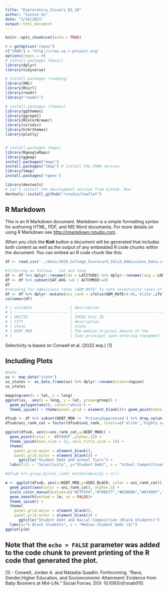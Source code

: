 ```yaml
---
title: "Exploratory_Visuals_03_18"
author: "Connie Xu"
date: "3/18/2021"
output: html_document
---
```


```r
knitr::opts_chunk$set(echo = TRUE)
```

```r
r = getOption("repos")
r["CRAN"] = "http://cran.us.r-project.org"
options(repos = r)
# install.packages (basic)
library(dplyr)
library(tidyverse)

# install.packages (reading)
library(XML)
library(RCurl)
library(readr)
library("readxl")

# install.packages (themes)
library(ggthemes)
library(ggrepel)
library(RColorBrewer)
library(viridis)
library(hrbrthemes)
library(plotly)


# install.packages (maps)
library(RgoogleMaps)
library(ggmap)
install.packages("maps")
install.packages("tmap") # install the CRAN version
library(tmap)
install.packages('rgeos')

library(devtools)
# Let's install the development version from Github. Run
devtools::install_github("rstudio/leaflet")
```
## R Markdown

This is an R Markdown document. Markdown is a simple formatting syntax for authoring HTML, PDF, and MS Word documents. For more details on using R Markdown see <http://rmarkdown.rstudio.com>.

When you click the **Knit** button a document will be generated that includes both content as well as the output of any embedded R code chunks within the document. You can embed an R code chunk like this:

```r
df <- read_csv('../data/2019_College_Scorecard_Valid_Admissions_Data.csv')

#filtering as follows - lat and long 
df <- df %>% dplyr::rename(lat = LATITUDE) %>% dplyr::rename(long = LONGITUDE) %>% dplyr::rename(state = STABBR)
df <- df %>% subset(SAT_AVG !=0 | ACTCMMID!=0)
df
#recoding for admissions rates (ADM_RATE) to note selectivity level of schools
df <- df %>% dplyr::mutate(uni_rank = ifelse(ADM_RATE<0.05,'elite',ifelse(ADM_RATE<0.2,'highly selective', ifelse(ADM_RATE<0.3, 'selective',ifelse(ADM_RATE<0.7,'less selective', 'not selective')))))
colnames(df)
```
```r
# | variable                 | description                                               |
# | :----------------------- | --------------------------------------------------------- |
# | UNITID                   | IPEDS Unit ID                                             |   
# | CITY                     | description                                               |
# | state                    | state                                                     |
# | DEBT_MDN                 | The median original amount of the                         |
# |                          | loan principal upon entering repayment                    |
```

Selectivity is based on Conwell et al. (2022 exp.) [1] 

## Including Plots

```r

#note 
us <- map_data("state")
us_states <- as_data_frame(us) %>% dplyr::rename(state=region)
us_states

mapping=aes(x = lat, y = long)
ggplot(us,  aes(x = long, y = lat, group=group)) +
  geom_polygon(aes(), color='white') + 
  theme_ipsum() + theme(panel.grid = element_blank())+ geom_point(data = df, aes(x = long, y = lat, group=UNITID),color='orange',alpha=0.5) 

```

```r
dfsub <- df %>% subset(DEBT_MDN != 'PrivacySuppressed') %>% drop_na(uni_rank) %>% drop_na(DEBT_MDN)
dfsub$uni_rank_cat = factor(dfsub$uni_rank, levels=c('elite','highly selective','selective','less selective','not selective'))

ggplot(dfsub, aes(x=uni_rank_cat,y=DEBT_MDN)) +
  geom_point(color = '#87495F',alpha=.12) +
  theme_ipsum(base_size = 12, axis_title_size = 14) +
  theme(
    panel.grid.major = element_blank(),
    panel.grid.minor = element_blank()) +
      ggtitle("Student Debt and School Tiers") +    
  labs(fill = "Selectivity", y="Student Debt", x = "School Competitiveness")

```


```r
#dfsub %>% group_by(uni_rank) mutate(density = n()) 

m <- ggplot(dfsub, aes(x=DEBT_MDN,y=UGDS_BLACK, color = uni_rank_cat)) +
  geom_point(aes(color = uni_rank_cat), alpha=.5) +
  scale_color_manual(values=c("#F7F5F4","#786D77","#82809A","#87495F","#211622"))+
  geom_smooth(method = lm, se = FALSE)+
  theme_ipsum() +
  theme(
    panel.grid.major = element_blank(),
    panel.grid.minor = element_blank()) +
      ggtitle("Student Debt and Racial Composition (Black Students)") +    
  labs(y="% Black Students", x = "Median Student Debt ($)")
ggplotly(m)
```
Note that the `echo = FALSE` parameter was added to the code chunk to prevent printing of the R code that generated the plot.  
---  
[1] - Conwell, Jordan A. and Natasha Quadlin. Forthcoming. “Race, Gender,Higher Education, and Socioeconomic Attainment: Evidence from Baby Boomers at Mid-Life.” Social Forces. DOI: 10.1093/sf/soab010.

